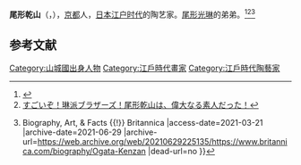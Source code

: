 '''尾形乾山'''（{{lang-ja|尾形 乾山}}，{{bd|1663年||1743年|7月22日|catIdx=Ogata}}），[[京都|京都]]人，[[日本|日本]][[江户时代|江户时代]]的陶艺家。[[尾形光琳|尾形光琳]]的弟弟。<ref>{{Cite web |url=https://bijutsutecho.com/artists/123 |title=尾形乾山｜美術手帖 |access-date=2021-03-21 |archive-date=2021-01-17 |archive-url=https://web.archive.org/web/20210117095726/https://bijutsutecho.com/artists/123 |dead-url=no }}</ref><ref>[https://intojapanwaraku.com/art/1392/ すごいぞ！琳派ブラザーズ！尾形乾山は、偉大なる素人だった！]</ref><ref>{{Cite web |url=https://www.britannica.com/biography/Ogata-Kenzan |title=Ogata Kenzan {{!}} Biography, Art, & Facts {{!}} Britannica |access-date=2021-03-21 |archive-date=2021-06-29 |archive-url=https://web.archive.org/web/20210629225135/https://www.britannica.com/biography/Ogata-Kenzan |dead-url=no }}</ref>

== 参考文献 ==
{{Reflist}}

[[Category:山城國出身人物|Category:山城國出身人物]]
[[Category:江戶時代畫家|Category:江戶時代畫家]]
[[Category:江戶時代陶藝家|Category:江戶時代陶藝家]]